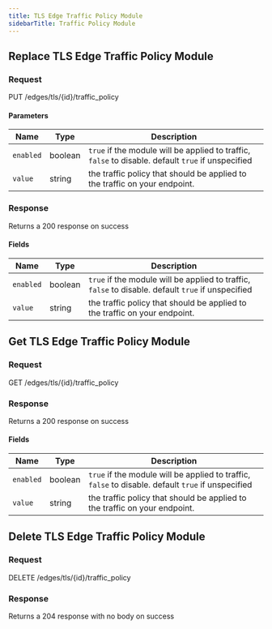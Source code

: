 ```yaml
---
title: TLS Edge Traffic Policy Module
sidebarTitle: Traffic Policy Module
---
```




## Replace TLS Edge Traffic Policy Module

### Request

PUT /edges/tls/\{id\}/traffic_policy

<TLSEdgeTrafficPolicyModuleReplaceRequest />

#### Parameters

| Name      | Type    | Description                                                                                        |
| --------- | ------- | -------------------------------------------------------------------------------------------------- |
| `enabled` | boolean | `true` if the module will be applied to traffic, `false` to disable. default `true` if unspecified |
| `value`   | string  | the traffic policy that should be applied to the traffic on your endpoint.                         |

### Response

Returns a 200 response on success

<TLSEdgeTrafficPolicyModuleReplaceResponse />

#### Fields

| Name      | Type    | Description                                                                                        |
| --------- | ------- | -------------------------------------------------------------------------------------------------- |
| `enabled` | boolean | `true` if the module will be applied to traffic, `false` to disable. default `true` if unspecified |
| `value`   | string  | the traffic policy that should be applied to the traffic on your endpoint.                         |

## Get TLS Edge Traffic Policy Module

### Request

GET /edges/tls/\{id\}/traffic_policy

<TLSEdgeTrafficPolicyModuleGetRequest />

### Response

Returns a 200 response on success

<TLSEdgeTrafficPolicyModuleGetResponse />

#### Fields

| Name      | Type    | Description                                                                                        |
| --------- | ------- | -------------------------------------------------------------------------------------------------- |
| `enabled` | boolean | `true` if the module will be applied to traffic, `false` to disable. default `true` if unspecified |
| `value`   | string  | the traffic policy that should be applied to the traffic on your endpoint.                         |

## Delete TLS Edge Traffic Policy Module

### Request

DELETE /edges/tls/\{id\}/traffic_policy

<TLSEdgeTrafficPolicyModuleDeleteRequest />

### Response

Returns a 204 response with no body on success

